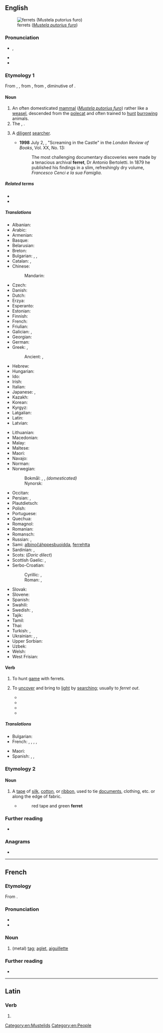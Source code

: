 ==English==
[[File:Ilder.jpg|thumb|ferrets (''[[Mustela putorius furo]]'')]]

===Pronunciation===
* {{enPR|fĕr'ət}}, {{IPA|en|/ˈfɛɹɪt/}}
* {{audio|en|en-us-ferret.ogg|Audio (US)}}
* {{rhymes|en|ɛɹɪt|s=2}}

===Etymology 1===
{{root|en|ine-pro|*bʰer-}}
From {{inh|en|enm|furet}}, {{m|enm|ferret}}, from {{der|en|fro|furet}}, from {{der|en|VL.|*furittum||weasel, ferret}}, diminutive of {{der|en|la|fūr||thief}}.

====Noun====
{{en-noun}}

# An often domesticated [[mammal]] (''[[Mustela putorius furo]]'') rather like a [[weasel]], descended from the [[polecat]] and often trained to [[hunt]] [[burrow]]ing animals.
# The {{vern|black-footed ferret}}, {{taxlink|Mustela nigripes|species|ver=161101}}.
# {{lb|en|figurative}} A [[diligent]] [[searcher]].
#* '''1998''' July 2, {{w|Charles Nicholl}}, "Screaming in the Castle" in the ''London Review of Books'', Vol. XX, No. 13:
#*: The most challenging documentary discoveries were made by a tenacious archival '''ferret''', Dr Antonio Bertoletti. In 1879 he published his findings in a slim, refreshingly dry volume, ''Francesco Cenci e la sua Famiglia''.

=====Related terms=====
* {{l|en|ferret-badger}}
* {{l|en|furtive}}

=====Translations=====
{{trans-top|the mammal ''Mustela putorius furo''}}
* Albanian: {{t+|sq|qelbës|m}}
* Arabic: {{t|ar|اِبْنُ مِقْرَض|m}}
* Armenian: {{t+|hy|ժանտաքիս}}
* Basque: {{t|eu|hudo}}
* Belarusian: {{t|be|тхор|m|sc=Cyrl}}
* Breton: {{t+|br|fured}}
* Bulgarian: {{t+|bg|пор|m|sc=Cyrl}}, {{t|bg|фре́тка|f}}, {{t|bg|дома́шен пор|m}}
* Catalan: {{t+|ca|furó}}, {{t+|ca|fura}}
* Chinese:
*: Mandarin: {{t+|cmn|雪貂|tr=xuědiāo|sc=Hani}}
* Czech: {{t+|cs|fretka|f}}
* Danish: {{t|da|fritte|c}}
* Dutch: {{t+|nl|fret|m}}
* Erzya: {{t|myv|пача}}
* Esperanto: {{t+|eo|furo}}
* Estonian: {{t|et|tuhkur}}
* Finnish: {{t+|fi|fretti}}
* French: {{t+|fr|furet|m}}
* Friulian: {{t|fur|pudîs blanc}}
* Galician: {{t+|gl|furón}}, {{t+|gl|tourón}}
* Georgian: {{t|ka|ქრცვინი}}
* German: {{t+|de|Frettchen|n}}
* Greek: {{t+|el|κουνάβι|n}}, {{t+|el|νυφίτσα|f}}
*: Ancient: {{t|grc|γαλέη|f}}, {{t|grc|γαλῆ|f}}
* Hebrew: {{t|he|חָמוֹס|m|tr=khamós|sc=Hebr}}
* Hungarian: {{t+|hu|vadászgörény}}
* Ido: {{t+|io|fureto}}
* Irish: {{t|ga|firéad|m}}
* Italian: {{t+|it|furetto|m}}
* Japanese: {{t+|ja|フェレット|tr=feretto|sc=Jpan}}, {{t+|ja|白鼬|tr=しろいたち, shiroitachi}}
* Kazakh: {{t|kk|күзен}}
* Korean: {{t|ko|페럿}}
* Kyrgyz: {{t|ky|күзөн}}
* Latgalian: {{t|ltg|saskys}}
* Latin: {{t|la|viverra|f}}
* Latvian: {{t|lv|sesks|m}}
{{trans-mid}}
* Lithuanian: {{t+|lt|šeškas|m}}
* Macedonian: {{t|mk|ласица|f}} <!-- weasel ?-->
* Malay: {{t|ms|feret}}
* Maltese: {{t|mt|nemes}}
* Maori: {{t|mi|tori hura}}
* Navajo: {{t|nv|dlǫ́ʼii}}
* Norman: {{t|nrf|futhet|m}}
* Norwegian:
*: Bokmål: {{t|nb|ilder|m}}, {{t|no|frett}}, ''(domesticated)''
*: Nynorsk: {{t|nn|ilder|m}}
* Occitan: {{t+|oc|fura}}
* Persian: {{t+|fa|راسو|tr=râsu}}, {{t+check|fa|قاقم|tr=qâqom}} <!--ermine or stoat, not ferret? -->
* Plautdietsch: {{t|pdt|Elkj|f}}
* Polish: {{t+|pl|fretka|f}}
* Portuguese: {{t+|pt|furão|m}}
* Quechua: {{t|qu|manqu}}
* Romagnol: {{t|rgn|furèt|m}}
* Romanian: {{t+|ro|nevăstuică|f}}
* Romansch: {{t|rm|furet}}
* Russian: {{t+|ru|хорёк|m}}, {{t+|ru|хорь|m}}
* Sami: [[albinočáhppesbuoidda]], [[ferrehtta]]
* Sardinian: {{t|sc|furittu}}, {{t|sc|fughittu}}
* Scots: {{t|sco|futret}} (''Doric dilect'')
* Scottish Gaelic: {{t|gd|neas|f}}, {{t|gd|fearaid|f}}
* Serbo-Croatian:
*: Cyrillic: {{t|sh|твор|m}}, {{t|sh|вретна|f}}
*: Roman: {{t+|sh|tvor|m}}, {{t+|sh|vretna|f}}
* Slovak: {{t|sk|fretka|f}}
* Slovene: {{t+|sl|dihur|m}}
* Spanish: {{t+|es|hurón|m}}
* Swahili: {{t|sw|fereti}}
* Swedish: {{t|sv|tamiller}}, {{t+|sv|iller|c}}
* Tajik: {{t+|tg|хаз|sc=Cyrl}}
* Tamil: {{t|ta|மரநாய் வகை|sc=Taml}}
* Thai: {{t|th|เฟร์ริต}}
* Turkish: {{t+|tr|yaban}}, {{t|tr|dağ gelinciği}}
* Ukrainian: {{t+|uk|тхір|m}}, {{t|uk|фре́тка|f}}, {{t|uk|дома́шній тхір|m}}
* Upper Sorbian: {{t+|hsb|łasyčka}}
* Uzbek: {{t+|uz|sassiqkuzan}}
* Welsh: {{t|cy|ffured}}
* West Frisian: {{t|fy|fret}}
{{trans-bottom}}

====Verb====
{{en-verb}}

# To hunt [[game]] with ferrets.
# {{lb|en|by extension|ambitransitive}} To [[uncover]] and bring to [[light]] by [[searching]]; usually to ''ferret out''.
#* {{RQ:Shakespeare Henry 5|act=IV|scene=iv|passage=Master Fer! I'll fer him, and firk him, and '''ferret''' him.}}
#* {{quote-book|en|year=1859|author=Charles Dickens|title=A Tale of Two Cities| passage=I confess that we were so unpopular with the outrageous mob, that I only got away from England at the risk of being ducked to death, and that Cly was so '''ferreted''' up and down, that he never would have got away at all but for that sham.}}
#* {{quote-book|en|year=1842|author=Edgar Alan Poe|title=The Mistery of Marie Roget| passage=He had been piqued by the failure of all his endeavors to '''ferret''' out the assassins.}}
#* {{quote-book|en|year=1922|author={{w|Virginia Woolf}}|title={{w|Jacob's Room}}|chapter=1|passage=She '''ferreted''' in her bag; then held it up mouth downwards; then fumbled in her lap, all so vigorously that Charles Steele in the Panama hat suspended his paint-brush.}}

=====Translations=====
{{trans-top|to bring to light by searching}}
* Bulgarian: {{t+|bg|тършувам}}
* French: {{t+|fr|fureter}}, {{t+|fr|fouiner}}, {{t+|fr|débusquer}}, {{t+|fr|découvrir}}, {{t+|fr|dénicher}}
{{trans-mid}}
* Maori: {{t|mi|paraketu}}
* Spanish: {{t+|es|buscar}}, {{t+|es|rebuscar}}, {{t+|es|fisgonear}}
{{trans-bottom}}

===Etymology 2===
{{bor|en|it|fioretto}}

====Noun====
{{en-noun|?}}

# {{lb|en|dated}} A [[tape]] of [[silk]], [[cotton]], or [[ribbon]], used to tie [[document]]s, clothing, etc. or along the edge of fabric.
#* {{RQ:Dickens Bleak House}}
#*: red tape and green '''ferret'''

===Further reading===
* {{pedia}}

===Anagrams===
* {{anagrams|en|a=eefrrt|refret}}

[[Category:en:Mustelids]]
[[Category:en:People]]

----

==French==

===Etymology===
From {{suffix|fr|fer|et}}.

===Pronunciation===
* {{fr-IPA}}
* {{audio|fr|LL-Q150 (fra)-LoquaxFR-ferret.wav|Audio}}

===Noun===
{{fr-noun|m}}

# (metal) [[tag]]; [[aglet]], [[aiguillette]]

===Further reading===
* {{R:TLFi}}

----

==Latin==

===Verb===
{{la-verb-form|ferret}}

# {{inflection of|la|ferō||3|s|impf|actv|subj}}